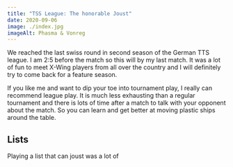 ```yaml
---
title: "TSS League: The honorable Joust"
date: 2020-09-06
image: ./index.jpg
imageAlt: Phasma & Vonreg
---
```


We reached the last swiss round in second season of the German TTS league. I am 2:5 before the match so this will by my last match. It was a lot of fun to meet X-Wing players from all over the country and I will definitely try to come back for a feature season.

If you like me and want to dip your toe into tournament play, I really can recommend league play. It is much less exhausting than a regular tournament and there is lots of time after a match to talk with your opponent about the match. So you can learn and get better at moving plastic ships around the table.

## Lists




Playing a list that can joust was a lot of